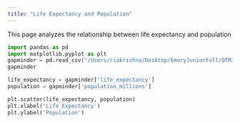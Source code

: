 ```yaml
---
title: "Life Expectancy and Population"
---
```


This page analyzes the relationship between life expectancy and population

```python
import pandas as pd
import matplotlib.pyplot as plt
gapminder = pd.read_csv("/Users/riakrishna/Desktop/EmoryJuniorFall/QTM350/qtm350-quiz02/gapminder.csv")
gapminder

life_expectancy = gapminder['life_expectancy']
population = gapminder['population_millions']

plt.scatter(life_expectancy, population)
plt.xlabel('Life Expectancy')
plt.ylabel('Population')

```